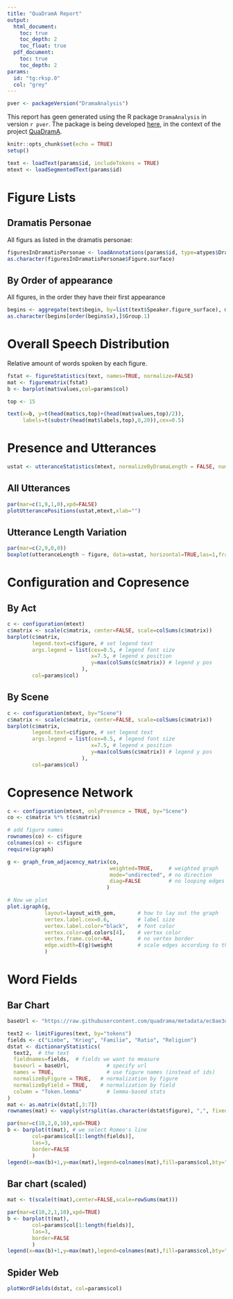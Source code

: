 ```yaml
---
title: "QuaDramA Report"
output: 
  html_document:
    toc: true
    toc_depth: 2
    toc_float: true
  pdf_document:
    toc: true
    toc_depth: 2
params:
  id: "tg:rksp.0"
  col: "grey"
---
```


```r
pver <- packageVersion("DramaAnalysis")
```

This report has geen generated using the R package `DramaAnalysis` in version `r pver`. The package is being developed [here](http://github.com/quadrama/DramaAnalysis), in the context of the project [QuaDramA](https://quadrama.github.io).

```r
knitr::opts_chunk$set(echo = TRUE)
setup()

text <- loadText(params$id, includeTokens = TRUE)
mtext <- loadSegmentedText(params$id)

```

# Figure Lists {.tabset}

## Dramatis Personae 

All figurs as listed in the dramatis personae:

```r
figuresInDramatisPersonae <- loadAnnotations(params$id, type=atypes$DramatisPersonae, coveredType = atypes$Figure)
as.character(figuresInDramatisPersonae$Figure.surface)
```

## By Order of appearance

All figures, in the order they have their first appearance

```r
begins <- aggregate(text$begin, by=list(text$Speaker.figure_surface), min)
as.character(begins[order(begins$x),]$Group.1)
```

# Overall Speech Distribution

Relative amount of words spoken by each figure. 

```r
fstat <- figureStatistics(text, names=TRUE, normalize=FALSE)
mat <- figurematrix(fstat)
b <- barplot(mat$values,col=params$col)

top <- 15

text(x=b, y=t(head(mat$cs,top)+(head(mat$values,top)/2)),
     labels=t(substr(head(mat$labels,top),0,20)),cex=0.5)
```

# Presence and Utterances

```r
ustat <- utteranceStatistics(mtext, normalizeByDramaLength = FALSE, numberOfFigures = FALSE)

```

## All Utterances
```r
par(mar=c(1,9,1,0),xpd=FALSE)
plotUtterancePositions(ustat,mtext,xlab="")
```

## Utterance Length Variation

```r
par(mar=c(2,9,0,0))
boxplot(utteranceLength ~ figure, data=ustat, horizontal=TRUE,las=1,frame=FALSE)
```

# Configuration and Copresence {.tabset}

## By Act 
```r
c <- configuration(mtext)
c$matrix <- scale(c$matrix, center=FALSE, scale=colSums(c$matrix))
barplot(c$matrix, 
        legend.text=c$figure, # set legend text
        args.legend = list(cex=0.5, # legend font size
                           x=7.5, # legend x position
                           y=max(colSums(c$matrix)) # legend y pos
                        ),
        col=params$col)
```

## By Scene

```r
c <- configuration(mtext, by="Scene")
c$matrix <- scale(c$matrix, center=FALSE, scale=colSums(c$matrix))
barplot(c$matrix, 
        legend.text=c$figure, # set legend text
        args.legend = list(cex=0.5, # legend font size
                           x=7.5, # legend x position
                           y=max(colSums(c$matrix)) # legend y pos
                        ),
        col=params$col)
```


# Copresence Network
```r
c <- configuration(mtext, onlyPresence = TRUE, by="Scene")
co <- c$matrix %*% t(c$matrix)

# add figure names
rownames(co) <- c$figure
colnames(co) <- c$figure
require(igraph)

g <- graph_from_adjacency_matrix(co, 
                                 weighted=TRUE,     # weighted graph
                                 mode="undirected", # no direction
                                 diag=FALSE         # no looping edges
                                )

# Now we plot
plot.igraph(g, 
            layout=layout_with_gem,       # how to lay out the graph
            vertex.label.cex=0.6,         # label size
            vertex.label.color="black",   # font color
            vertex.color=qd.colors[4],    # vertex color
            vertex.frame.color=NA,        # no vertex border
            edge.width=E(g)$weight        # scale edges according to their weight
            )  
```


# Word Fields  {.tabset}

## Bar Chart

```r
baseUrl <- "https://raw.githubusercontent.com/quadrama/metadata/ec8ae3ddd32fa71be4ea0e7f6c634002a002823d/fields/"

text2 <- limitFigures(text, by="tokens")
fields <- c("Liebe", "Krieg", "Familie", "Ratio", "Religion")
dstat <- dictionaryStatistics(
  text2,  # the text
  fieldnames=fields,  # fields we want to measure
  baseurl = baseUrl,            # specify url
  names = TRUE,                 # use figure names (instead of ids)
  normalizeByFigure = TRUE,   # normalization by figure
  normalizeByField = TRUE,    # normalization by field
  column = "Token.lemma"        # lemma-based stats
)
mat <- as.matrix(dstat[,3:7])
rownames(mat) <- vapply(strsplit(as.character(dstat$figure), ",", fixed=TRUE), `[`,1, FUN.VALUE=character(1))

par(mar=c(10,2,0,10),xpd=TRUE)
b <- barplot(t(mat), # we select Romeo's line
        col=params$col[1:length(fields)],
        las=3,
        border=FALSE
        )
legend(x=max(b)+1,y=max(mat),legend=colnames(mat),fill=params$col,bty="n",border=FALSE)

```

## Bar chart (scaled)

```r
mat <- t(scale(t(mat),center=FALSE,scale=rowSums(mat)))

par(mar=c(10,2,1,10),xpd=TRUE)
b <- barplot(t(mat),
        col=params$col[1:length(fields)],
        las=3,
        border=FALSE
        )
legend(x=max(b)+1,y=max(mat),legend=colnames(mat),fill=params$col,bty="n",border=FALSE)

```


## Spider Web

```r
plotWordFields(dstat, col=params$col)
```